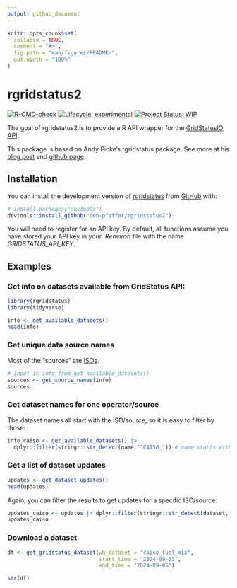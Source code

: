 ```yaml
---
output: github_document
---
```


<!-- README.md is generated from README.Rmd. Please edit that file -->

```r
knitr::opts_chunk$set(
  collapse = TRUE,
  comment = "#>",
  fig.path = "man/figures/README-",
  out.width = "100%"
)
```

# rgridstatus2

<!-- badges: start -->

[![R-CMD-check](https://github.com/ben-pfeffer/rgridstatus2/actions/workflows/R-CMD-check.yaml/badge.svg)](https://github.com/ben-pfeffer/rgridstatus2/actions/workflows/R-CMD-check.yaml) [![Lifecycle: experimental](https://img.shields.io/badge/lifecycle-experimental-orange.svg)](https://lifecycle.r-lib.org/articles/stages.html#experimental) [![Project Status: WIP](https://www.repostatus.org/badges/latest/wip.svg)](https://www.repostatus.org/#wip)

<!-- badges: end -->

The goal of rgridstatus2 is to provide a R API wrapper for the [GridStatusIO](https://www.gridstatus.io/home) [API](https://www.gridstatus.io/api).

This package is based on Andy Picke's rgridstatus package. See more at his [blog post](https://andypicke.quarto.pub/portfolio/posts/rGridStatus/rGridStatus.html) and [github page](https://github.com/andypicke/rgridstatus).

## Installation

You can install the development version of [rgridstatus](https://github.com/ben-pfeffer/rgridstatus2) from [GitHub](https://github.com/) with:

``` r
# install.packages("devtools")
devtools::install_github("ben-pfeffer/rgridstatus2")
```

You will need to register for an API key. By default, all functions assume you have stored your API key in your *.Renviron* file with the name *GRIDSTATUS_API_KEY*.

## Examples

### Get info on datasets available from GridStatus API:

```r

library(rgridstatus)
library(tidyverse)

info <- get_available_datasets()
head(info)
```

### Get unique data source names

Most of the "sources" are [ISOs](https://en.wikipedia.org/wiki/Regional_transmission_organization_(North_America)).

```r

# input is info from get_available_datasets()
sources <- get_source_names(info)
sources

```

### Get dataset names for one operator/source

The dataset names all start with the ISO/source, so it is easy to filter by those:

```r

info_caiso <- get_available_datasets() |> 
  dplyr::filter(stringr::str_detect(name,"^CAISO_")) # name starts with "CAISO_"

```

### Get a list of dataset updates

```r

updates <- get_dataset_updates()
head(updates)

```

Again, you can filter the results to get updates for a specific ISO/source:
```r

updates_caiso <- updates |> dplyr::filter(stringr::str_detect(dataset, "^caiso_"))
updates_caiso
```


### Download a dataset

```r

df <- get_gridstatus_dataset(wh_dataset = "caiso_fuel_mix", 
                             start_time = "2024-09-03", 
                             end_time = "2024-09-05")

str(df)

```


